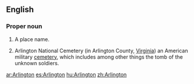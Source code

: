 ==English==
===Proper noun===
{{en-proper-noun}}
{{wikipedia}}

#A place name.
#{{US}} Arlington National Cemetery (in Arlington County, [[Virginia]]) an American military [[cemetery]], which includes among other things the tomb of the unknown soldiers.

[[ar:Arlington]]
[[es:Arlington]]
[[hu:Arlington]]
[[zh:Arlington]]